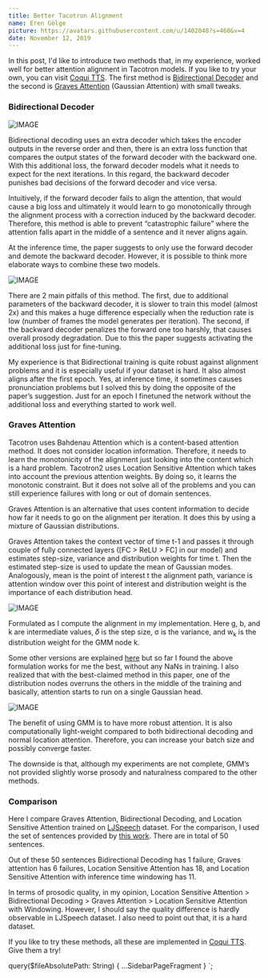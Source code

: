 ```yaml
---
title: Better Tacotron Alignment
name: Eren Gölge
picture: https://avatars.githubusercontent.com/u/1402048?s=460&v=4
date: November 12, 2019
---
```



In this post, I'd like to introduce two methods that, in my experience, worked
well for better attention alignment in Tacotron models. If you like to try your
own, you can visit [Coqui TTS](https://github.com/coqui-ai/TTS). The first
method is [Bidirectional Decoder](https://arxiv.org/abs/1907.09006) and the
second is [Graves Attention](https://arxiv.org/abs/1308.0850) (Gaussian
Attention) with small tweaks.

### Bidirectional Decoder

![IMAGE](../../../data/images/blog/posts/blog-tts-two-methods-for-better-attention-in-tacotron-architecture.png)

Bidirectional decoding uses an extra decoder which takes the encoder outputs in
the reverse order and then, there is an extra loss function that compares the
output states of the forward decoder with the backward one. With this
additional loss, the forward decoder models what it needs to expect for the
next iterations. In this regard, the backward decoder punishes bad decisions of
the forward decoder and vice versa.

Intuitively, if the forward decoder fails to align the attention, that would
cause a big loss and ultimately it would learn to go monotonically through the
alignment process with a correction induced by the backward decoder. Therefore,
this method is able to prevent “catastrophic failure” where the attention falls
apart in the middle of a sentence and it never aligns again.

At the inference time, the paper suggests to only use the forward decoder and
demote the backward decoder. However, it is possible to think more elaborate
ways to combine these two models.

![IMAGE](../../../data/images/blog/posts/blog-tts-two-methods-for-better-attention-in-tacotron-alignment.png)

There are 2 main pitfalls of this method. The first, due to additional
parameters of the backward decoder, it is slower to train this model (almost
2x) and this makes a huge difference especially when the reduction rate is low
(number of frames the model generates per iteration). The second, if the
backward decoder penalizes the forward one too harshly, that causes overall
prosody degradation. Due to this the paper suggests activating the additional
loss just for fine-tuning.

My experience is that Bidirectional training is quite robust against alignment
problems and it is especially useful if your dataset is hard. It also almost
aligns after the first epoch. Yes, at inference time, it sometimes causes
pronunciation problems but I solved this by doing the opposite of the paper’s
suggestion. Just for an epoch I finetuned the network without the additional
loss and everything started to work well.

### Graves Attention

Tacotron uses Bahdenau Attention which is a content-based attention method. It
does not consider location information. Therefore, it needs to learn the
monotonicity of the alignment just looking into the content which is a hard
problem. Tacotron2 uses Location Sensitive Attention which takes into account
the previous attention weights. By doing so, it learns the monotonic
constraint. But it does not solve all of the problems and you can still
experience failures with long or out of domain sentences.

Graves Attention is an alternative that uses content information to decide how
far it needs to go on the alignment per iteration. It does this by using a
mixture of Gaussian distributions.

Graves Attention takes the context vector of time t-1 and passes it through
couple of fully connected layers ([FC > ReLU > FC] in our model) and estimates
step-size, variance and distribution weights for time t. Then the estimated
step-size is used to update the mean of Gaussian modes. Analogously, mean is
the point of interest t the alignment path, variance is attention window over
this point of interest and distribution weight is the importance of each
distribution head.

![IMAGE](../../../data/images/blog/posts/blog-tts-two-methods-for-better-attention-in-tacotron-equation.png)

Formulated as I compute the alignment in my implementation. Here g, b, and k
are intermediate values, 𝛿 is the step size, σ is the variance, and
w<sub>k</sub> is the distribution weight for the GMM node k.

Some other versions are explained [here](https://arxiv.org/abs/1910.10288) but
so far I found the above formulation works for me the best, without any NaNs in
training. I also realized that with the best-claimed method in this paper, one
of the distribution nodes overruns the others in the middle of the training and
basically, attention starts to run on a single Gaussian head.

![IMAGE](../../../data/images/blog/posts/blog-tts-two-methods-for-better-attention-in-tacotron-alignments.png)

The benefit of using GMM is to have more robust attention. It is also
computationally light-weight compared to both bidirectional decoding and normal
location attention. Therefore, you can increase your batch size and possibly
converge faster.

The downside is that, although my experiments are not complete, GMM’s not
provided slightly worse prosody and naturalness compared to the other methods.

### Comparison

Here I compare Graves Attention, Bidirectional Decoding, and Location Sensitive
Attention trained on [LJSpeech](https://keithito.com/LJ-Speech-Dataset/)
dataset. For the comparison, I used the set of sentences provided by [this
work](https://arxiv.org/abs/1905.09263). There are in total of 50 sentences.

Out of these 50 sentences Bidirectional Decoding has 1 failure, Graves
attention has 6 failures, Location Sensitive Attention has 18, and Location
Sensitive Attention with inference time windowing has 11.

In terms of prosodic quality, in my opinion, Location Sensitive Attention >
Bidirectional Decoding > Graves Attention > Location Sensitive Attention with
Windowing. However, I should say the quality difference is hardly observable in
LJSpeech dataset. I also need to point out that, it is a hard dataset.

If you like to try these methods, all these are implemented in [Coqui
TTS](https://github.com/coqui-ai/TTS). Give them a try!

  query($fileAbsolutePath: String) {
    ...SidebarPageFragment
  }
`;
